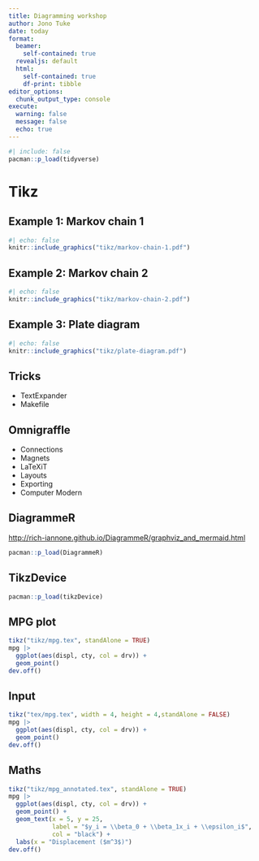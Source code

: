 ```yaml
---
title: Diagramming workshop
author: Jono Tuke
date: today
format: 
  beamer:
    self-contained: true
  revealjs: default
  html: 
    self-contained: true
    df-print: tibble
editor_options: 
  chunk_output_type: console
execute: 
  warning: false
  message: false
  echo: true
---
```


```r
#| include: false
pacman::p_load(tidyverse)
```

# Tikz

## Example 1: Markov chain 1

```r
#| echo: false
knitr::include_graphics("tikz/markov-chain-1.pdf")
```

## Example 2: Markov chain 2

```r
#| echo: false
knitr::include_graphics("tikz/markov-chain-2.pdf")
```

## Example 3: Plate diagram

```r
#| echo: false
knitr::include_graphics("tikz/plate-diagram.pdf")
```

## Tricks

- TextExpander
- Makefile

## Omnigraffle

- Connections
- Magnets
- LaTeXiT
- Layouts
- Exporting
- Computer Modern

## DiagrammeR

<http://rich-iannone.github.io/DiagrammeR/graphviz_and_mermaid.html>

```r
pacman::p_load(DiagrammeR)
```


## TikzDevice

```r
pacman::p_load(tikzDevice)
```

## MPG plot

```r
tikz("tikz/mpg.tex", standAlone = TRUE)
mpg |>
  ggplot(aes(displ, cty, col = drv)) +
  geom_point()
dev.off()
```

## Input

```r
tikz("tex/mpg.tex", width = 4, height = 4,standAlone = FALSE)
mpg |>
  ggplot(aes(displ, cty, col = drv)) +
  geom_point()
dev.off()
```

## Maths

```r
tikz("tikz/mpg_annotated.tex", standAlone = TRUE)
mpg |>
  ggplot(aes(displ, cty, col = drv)) +
  geom_point() +
  geom_text(x = 5, y = 25,
            label = "$y_i = \\beta_0 + \\beta_1x_i + \\epsilon_i$",
            col = "black") +
  labs(x = "Displacement ($m^3$)")
dev.off()
```






